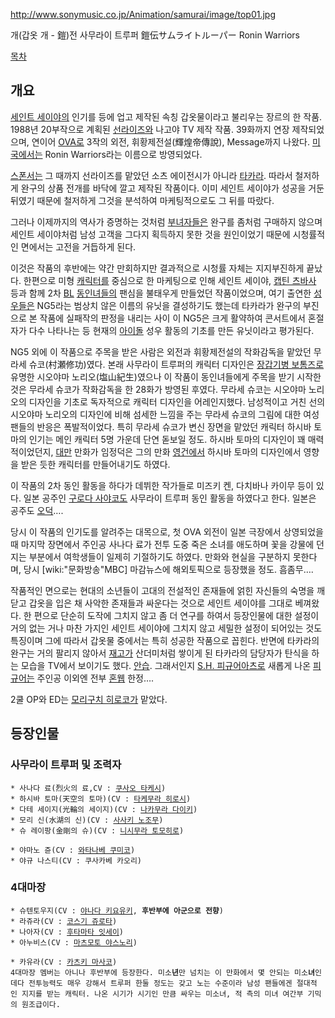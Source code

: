 http://www.sonymusic.co.jp/Animation/samurai/image/top01.jpg

개(갑옷 개 - 鎧)전 사무라이 트루퍼
鎧伝サムライトルーパー
Ronin Warriors

[[목차]]
== 개요 ==
[[세인트 세이야]]의 인기를 등에 업고 제작된 속칭 갑옷물이라고 불리우는 장르의 한 작품.
1988년 20부작으로 계획된 [[선라이즈]]와 나고야 TV 제작 작품. 39화까지 연장 제작되었으며, 연이어 [[OVA]]로 3작의 외전, 휘황제전설(輝煌帝傳說), Message까지 나왔다. [[미국]]에서는 Ronin Warriors라는 이름으로 방영되었다.

[[스폰서]]는 그 때까지 선라이즈를 맡았던 소츠 에이전시가 아니라 [[타카라]]. 따라서 철저하게 완구의 상품 전개를 바닥에 깔고 제작된 작품이다. 이미 세인트 세이야가 성공을 거둔 뒤였기 때문에 철저하게 그것을 분석하여 마케팅적으로도 그 뒤를 따랐다.

그러나 이제까지의 역사가 증명하는 것처럼 [[부녀자]]들은 완구를 좀처럼 구매하지 않으며 세인트 세이야처럼 남성 고객을 그다지 획득하지 못한 것을 원인이었기 때문에 시청률적인 면에서는 고전을 거듭하게 된다.

이것은 작품의 후반에는 약간 만회하지만 결과적으로 시청률 자체는 지지부진하게 끝났다. 한편으로 미형 [[캐릭터]]를 중심으로 한 마케팅으로 인해 세인트 세이야, [[캡틴 츠바사]] 등과 함께 2차 [[BL]] [[동인녀]]들의 팬심을 불태우게 만들었던 작품이었으며, 여기 출연한 [[성우]]들은 NG5라는 범상치 않은 이름의 유닛을 결성하기도 했는데 타카라가 완구의 부진으로 본 작품에 실패작의 판정을 내리는 사이 이 NG5은 크게 활약하여 콘서트에서 혼절자가 다수 나타나는 등 현재의 [[아이돌]] 성우 활동의 기초를 만든 유닛이라고 평가된다.

NG5 외에 이 작품으로 주목을 받은 사람은 외전과 휘황제전설의 작화감독을 맡았던 무라세 슈코(村瀬修功)였다. 본래 사무라이 트루퍼의 캐릭터 디자인은 [[장갑기병 보톰즈]]로 유명한 시오야마 노리오(塩山紀生)였으나 이 작품이 동인녀들에게 주목을 받기 시작한 것은 무라세 슈코가 작화감독을 한 28화가 방영된 후였다. 무라세 슈코는 시오야마 노리오의 디자인을 기초로 독자적으로 캐릭터 디자인을 어레인지했다. 남성적이고 거친 선의 시오야마 노리오의 디자인에 비해 섬세한 느낌을 주는 무라세 슈코의 그림에 대한 여성 팬들의 반응은 폭발적이었다. 특히 무라세 슈코가 변신 장면을 맡았던 캐릭터 하시바 토마의 인기는 메인 캐릭터 5명 가운데 단연 돋보일 정도. 하시바 토마의 디자인이 꽤 매력적이었던지, [[대만]] 만화가 임정덕은 그의 만화 [[영건]]에서 하시바 토마의 디자인에서 영향을 받은 듯한 캐릭터를 만들어내기도 하였다.

이 작품의 2차 동인 활동을 하다가 데뷔한 작가들로 미즈키 켄, 다치바나 카이무 등이 있다. 일본 공주인 [[구로다 사야코]]도 사무라이 트루퍼 동인 활동을 하였다고 한다. 일본은 공주도 [[오덕]]….

당시 이 작품의 인기도를 알려주는 대목으로, 첫 OVA 외전이 일본 극장에서 상영되었을 때 마지막 장면에서 주인공 사나다 료가 전투 도중 죽은 소녀를 애도하며 꽃을 강물에 던지는 부분에서 여학생들이 일제히 기절하기도 하였다. 만화와 현실을 구분하지 못한다며, 당시 [wiki:"문화방송"MBC] 마감뉴스에 해외토픽으로 등장했을 정도. 흠좀무….

작품적인 면으로는 현대의 소년들이 고대의 전설적인 존재들에 얽힌 자신들의 숙명을 깨닫고 갑옷을 입은 채 사악한 존재들과 싸운다는 것으로 세인트 세이야를 그대로 베껴왔다.
한 편으로 단순히 도작에 그치지 않고 좀 더 연구를 하여서 등장인물에 대한 설정이 거의 없는 거나 마찬 가지인 세인트 세이야에 그치지 않고 세밀한 설정이 되어있는 것도 특징이며 그에 따라서 갑옷물 중에서는 특히 성공한 작품으로 꼽힌다.
반면에 타카라의 완구는 거의 팔리지 않아서 [[재고]]가 산더미처럼 쌓이게 된 타카라의 담당자가 탄식을 하는 모습을 TV에서 보이기도 했다. [[안습]]. 그래서인지 [[S.H. 피규어아츠]]로 새롭게 나온 [[피규어]]는 주인공 이외엔 전부 [[혼웹]] 한정….

2쿨 OP와 ED는 [[모리구치 히로코]]가 맡았다.
== 등장인물 ==
=== 사무라이 트루퍼 및 조력자 ===
 * 사나다 료(烈火의 료,CV : [[쿠사오 타케시]])
 * 하시바 토마(天空의 토마)(CV : [[타케무라 히로시]])
 * 다테 세이지(光輪의 세이지)(CV : [[나카무라 다이키]])
 * 모리 신(水湖의 신)(CV : [[사사키 노조무]])
 * 슈 레이팡(金剛의 슈)(CV : [[니시무라 토모히로]])

 * 야마노 쥰(CV : [[와타나베 쿠미코]])
 * 야규 나스티(CV : 쿠사카베 카오리)
=== 4대마장 ===
 * 슈텐토우지(CV : [[야나다 키요유키]], '''후반부에 아군으로 전향''')
 * 라쥬라(CV : [[코스기 쥬로타]])
 * 나아자(CV : [[후타마타 잇세이]])
 * 아누비스(CV : [[마츠모토 야스노리]])

 * 카유라(CV : [[카츠키 마사코]])
 4대마장 멤버는 아니나 후반부에 등장한다. 미소'''년'''만 넘치는 이 만화에서 몇 안되는 미소'''녀'''인데다 전투능력도 매우 강해서 트루퍼 한둘 정도는 갖고 노는 수준이라 남성 팬들에겐 절대적인 지지를 받는 캐릭터. 나온 시기가 시기인 만큼 싸우는 미소녀, 적 측의 미녀 여간부 기믹의 원조급이다.

